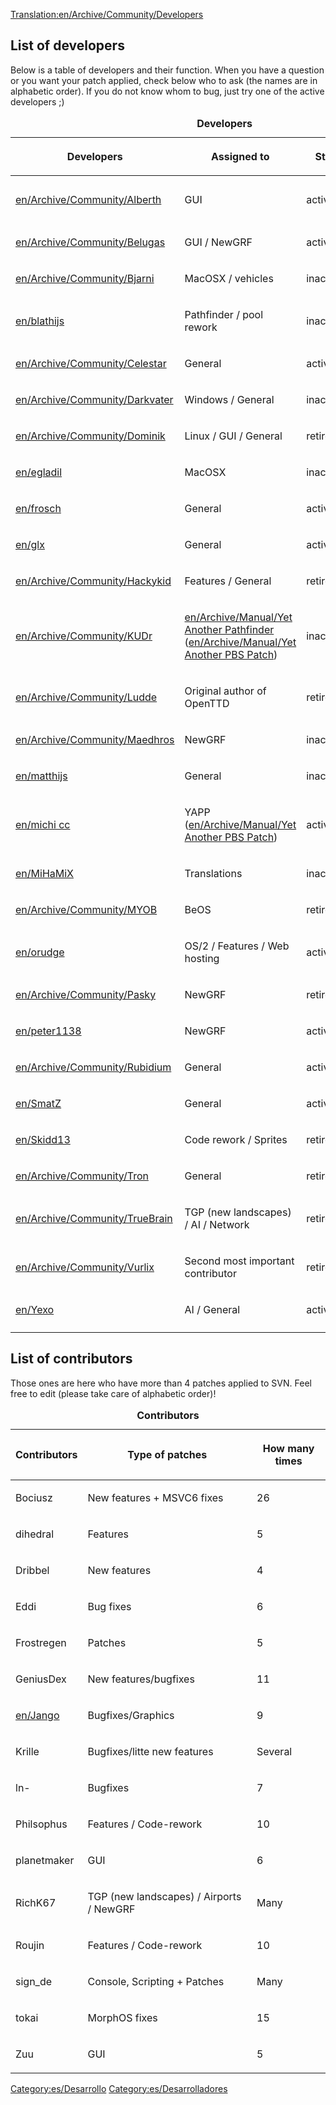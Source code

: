 [[Translation:en/Archive/Community/Developers]]
{{es/Traducción|Developers|0}}

==List of developers==
Below is a table of developers and their function. When you have a question or you want your patch applied, check below who to ask (the names are in alphabetic order). If you do not know whom to bug, just try one of the active developers ;)

{| {{en/wikitable}}
|+ '''Developers'''
|- style="background:#efefef"
! Developers !! Assigned to !! Status !! Joined !! Left
|-
|[[en/Archive/Community/Alberth]] || GUI || active || pre 0.7 || -
|-
|[[en/Archive/Community/Belugas]] || GUI / NewGRF || active || 0.4.6 || -
|-
|[[en/Archive/Community/Bjarni]] || MacOSX / vehicles || inactive || ? || -
|-
|[[en/blathijs]] ||Pathfinder / pool rework  || inactive || 0.3.0 || -
|-
|[[en/Archive/Community/Celestar]] || General || active(?) || 0.3.5 || -
|-
|[[en/Archive/Community/Darkvater]] || Windows / General || inactive(?) || ? || -
|-
|[[en/Archive/Community/Dominik]] || Linux / GUI / General || retired || 0.3.0 || 0.3.6
|-
|[[en/egladil]] || MacOSX || inactive || 0.4.6 || -
|-
|[[en/frosch]] || General || active || 0.6 || -
|-
|[[en/glx]] || General || active || 0.4.8 || -
|-
|[[en/Archive/Community/Hackykid]] || Features / General || retired || 0.4 || 0.4
|-
|[[en/Archive/Community/KUDr]] || [[en/Archive/Manual/Yet Another Pathfinder]] ([[en/Archive/Manual/Yet Another PBS Patch]]) || inactive || 0.4.8 || -
|-
|[[en/Archive/Community/Ludde]] || Original author of OpenTTD || retired || pre 0.1 || 0.3.3 
|-
|[[en/Archive/Community/Maedhros]] || NewGRF || inactive || 0.5.0 || -
|-
|[[en/matthijs]] ||General || inactive || 0.3.5 || -
|-
|[[en/michi cc]] || YAPP ([[en/Archive/Manual/Yet Another PBS Patch]]) || active || 0.6.3 || - 
|-
|[[en/MiHaMiX]] || Translations || inactive || ? || - 
|-
|[[en/Archive/Community/MYOB]] || BeOS || retired || 0.1 || 0.3.3
|-
|[[en/orudge]] || OS/2 / Features / Web hosting || active || pre 0.1 || -
|-
|[[en/Archive/Community/Pasky]] || NewGRF || retired || 0.3.0 || 0.3.6
|-
|[[en/peter1138]] || NewGRF || active || 0.4.5 || -
|-
|[[en/Archive/Community/Rubidium]] || General || active || 0.4.8 || -
|-
|[[en/SmatZ]] || General || active || 0.6 || -
|-
|[[en/Skidd13]] || Code rework / Sprites || retired || 0.6 || 0.7
|-
|[[en/Archive/Community/Tron]] || General || retired || ? || ?
|-
|[[en/Archive/Community/TrueBrain]] || TGP (new landscapes) / AI / Network || retired || 0.3.0 || pre 0.7
|-
|[[en/Archive/Community/Vurlix]] || Second most important contributor || retired || 0.1 || 0.3.2
|-
|[[en/Yexo]] || AI / General || active || 0.6.3 || -
|-
|}

==List of contributors==

Those ones are here who have more than 4 patches applied to SVN. Feel free to edit (please take care of alphabetic order)!

{| {{en/wikitable}}
|+ '''Contributors'''
|- style="background:#efefef"
! Contributors !! Type of patches !! How many times
|-
|Bociusz || New features + MSVC6 fixes || 26
|-
|dihedral || Features || 5
|-
|Dribbel || New features || 4
|-
|Eddi || Bug fixes || 6
|-
|Frostregen || Patches || 5
|-
|GeniusDex || New features/bugfixes || 11
|-
|[[en/Jango]] || Bugfixes/Graphics || 9
|-
|Krille || Bugfixes/litte new features || Several
|-
|ln- || Bugfixes || 7
|-
|Philsophus || Features / Code-rework || 10
|-
|planetmaker || GUI || 6
|-
|RichK67 || TGP (new landscapes) / Airports / NewGRF || Many
|-
|Roujin || Features / Code-rework || 10
|-
|sign_de || Console, Scripting + Patches || Many
|-
|tokai || MorphOS fixes || 15
|-
|Zuu || GUI || 5
|}

[[Category:es/Desarrollo]]
[[Category:es/Desarrolladores]]